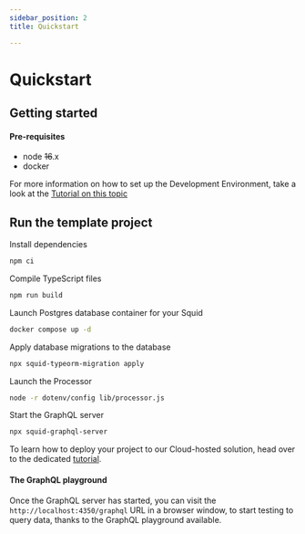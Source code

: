 ```yaml
---
sidebar_position: 2
title: Quickstart

---
```




# Quickstart

## Getting started

#### Pre-requisites

- node ~~16~~.x
- docker

For more information on how to set up the Development Environment, take a look at the [Tutorial on this topic](/docs/tutorials/development-environment-set-up)

## Run the template project

<CodeStep number={1}>
    Install dependencies
</CodeStep>

```bash
npm ci
```


<CodeStep number={2}>
    Compile TypeScript files
</CodeStep>

```bash
npm run build
```

<CodeStep number={3}>
    Launch Postgres database container for your Squid
</CodeStep>

```bash
docker compose up -d
```

<CodeStep number={4}> Apply database migrations to the database </CodeStep>

```bash
npx squid-typeorm-migration apply
```

<CodeStep number={5} description="This command will block the terminal, fetching chain data transforming and storing it in the target database">
    Launch the Processor
</CodeStep>

```bash
node -r dotenv/config lib/processor.js
```

<CodeStep number={6} description="In a new terminal window"> Start the GraphQL server </CodeStep>

```bash
npx squid-graphql-server
```

To learn how to deploy your project to our Cloud-hosted solution, head over to the dedicated [tutorial](/docs/tutorials/deploy-your-squid).

#### The GraphQL playground

Once the GraphQL server has started, you can visit the `http://localhost:4350/graphql` URL in a browser window, to start testing to query data, thanks to the GraphQL playground available.
